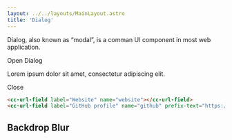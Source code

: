 ```yaml
---
layout: ../../layouts/MainLayout.astro
title: 'Dialog'
---
```


Dialog, also known as “modal”, is a comman UI component in most web application.

<div class="preview" style="display: block;">
  <cc-button onclick="this.nextElementSibling.showModal();">Open Dialog</cc-button>
  <cc-dialog>
    <p>Lorem ipsum dolor sit amet, consectetur adipiscing elit.</p>
    <cc-button slot="footer-actions-right" theme="primary" onclick="this.parentElement.close('close');">Close</cc-button>
  </cc-dialog>
</div>

```html
<cc-url-field label="Website" name="website"></cc-url-field>
<cc-url-field label="GitHub profile" name="github" prefix-text="https://github.com/"></cc-url-field>
```

## Backdrop Blur

